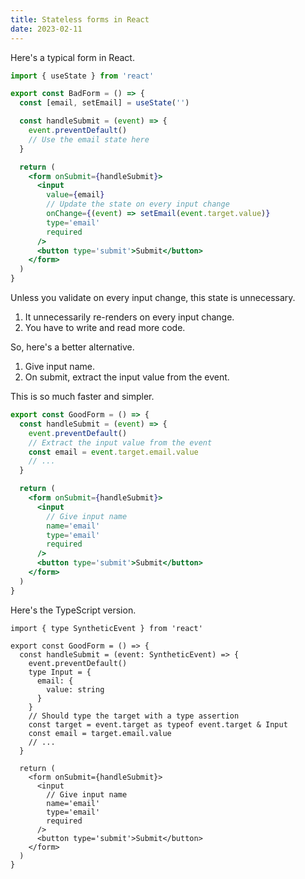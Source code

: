 ```yaml
---
title: Stateless forms in React
date: 2023-02-11
---
```


Here's a typical form in React.

```jsx:BadForm.jsx
import { useState } from 'react'

export const BadForm = () => {
  const [email, setEmail] = useState('')

  const handleSubmit = (event) => {
    event.preventDefault()
    // Use the email state here
  }

  return (
    <form onSubmit={handleSubmit}>
      <input
        value={email}
        // Update the state on every input change
        onChange={(event) => setEmail(event.target.value)}
        type='email'
        required
      />
      <button type='submit'>Submit</button>
    </form>
  )
}
```

Unless you validate on every input change, this state is unnecessary.

1. It unnecessarily re-renders on every input change.
2. You have to write and read more code.

So, here's a better alternative.

1. Give input name.
2. On submit, extract the input value from the event.

This is so much faster and simpler.

```jsx:GoodForm.jsx
export const GoodForm = () => {
  const handleSubmit = (event) => {
    event.preventDefault()
    // Extract the input value from the event
    const email = event.target.email.value
    // ...
  }

  return (
    <form onSubmit={handleSubmit}>
      <input
        // Give input name
        name='email'
        type='email'
        required
      />
      <button type='submit'>Submit</button>
    </form>
  )
}
```

Here's the TypeScript version.

```tsx:GoodForm.tsx
import { type SyntheticEvent } from 'react'

export const GoodForm = () => {
  const handleSubmit = (event: SyntheticEvent) => {
    event.preventDefault()
    type Input = {
      email: {
        value: string
      }
    }
    // Should type the target with a type assertion
    const target = event.target as typeof event.target & Input
    const email = target.email.value
    // ...
  }

  return (
    <form onSubmit={handleSubmit}>
      <input
        // Give input name
        name='email'
        type='email'
        required
      />
      <button type='submit'>Submit</button>
    </form>
  )
}
```
